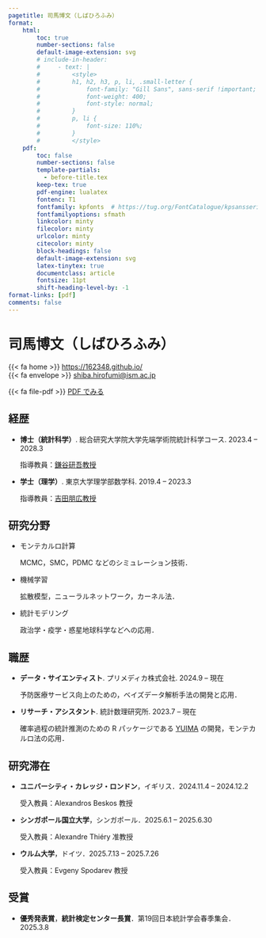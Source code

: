 ```yaml
---
pagetitle: 司馬博文（しばひろふみ）
format:
    html:
        toc: true
        number-sections: false
        default-image-extension: svg
        # include-in-header: 
        #     - text: |
        #         <style>
        #         h1, h2, h3, p, li, .small-letter {
        #             font-family: "Gill Sans", sans-serif !important;
        #             font-weight: 400;
        #             font-style: normal;
        #         }
        #         p, li {
        #             font-size: 110%;
        #         }
        #         </style>
    pdf: 
        toc: false
        number-sections: false
        template-partials: 
          - before-title.tex
        keep-tex: true
        pdf-engine: lualatex
        fontenc: T1
        fontfamily: kpfonts  # https://tug.org/FontCatalogue/kpsansserif/
        fontfamilyoptions: sfmath
        linkcolor: minty
        filecolor: minty
        urlcolor: minty
        citecolor: minty
        block-headings: false
        default-image-extension: svg
        latex-tinytex: true
        documentclass: article
        fontsize: 11pt
        shift-heading-level-by: -1
format-links: [pdf]
comments: false
---
```


::: {layout="[50,50]" layout-valign="bottom"}

::: {#first-column}
# \Huge 司馬博文（しばひろふみ） {.large-letter}
:::

::: {#second-column .artificial-align}

\color{minty}

\hfill [{{< fa home >}}]{.color-minty} [https://162348.github.io/](https://162348.github.io/){.small-letter}\par<br>
\hfill [{{< fa envelope >}}]{.color-minty} [shiba.hirofumi@ism.ac.jp](mailto:shiba.hirofumi@ism.ac.jp){.small-letter}\par

::: {.content-visible when-format="html"}

[{{< fa file-pdf >}}]{.color-minty} [PDF でみる](https://162348.github.io/static/CV/cv_Japanese.pdf){.small-letter}

:::

:::

:::

\vspace{-1em}

## 経歴

::: {.content-visible when-format="pdf"}
\renewcommand{\labelitemi}{\textcolor{minty}{\faGraduationCap}}
:::

* **博士（統計科学）**. 総合研究大学院大学先端学術院統計科学コース. \hfill [2023.4 -- 2028.3]{.cvdate}

    指導教員：[鎌谷研吾教授](https://sites.google.com/view/kengokamatani/home)

* **学士（理学）**. 東京大学理学部数学科. \hfill [2019.4 -- 2023.3]{.cvdate}

    指導教員：[吉田朋広教授](https://www.ms.u-tokyo.ac.jp/~nakahiro/hp-naka-e)

<!-- 総合研究大学院大学（統計科学コース）５年一貫博士課程２年目．

1999年生まれ，男，日本国籍．

日本語，中国語が母語で，英語も話せる（TOEFL iBT 100点）．Python, R でのコーディング経験３年以上，Julia １年以上． -->

## 研究分野

::: {.content-visible when-format="pdf"}
\renewcommand{\labelitemi}{\textcolor{minty}{\faCheck}}
:::

* モンテカルロ計算

    MCMC，SMC，PDMC などのシミュレーション技術．

* 機械学習
  
    拡散模型，ニューラルネットワーク，カーネル法．

* 統計モデリング
  
    政治学・疫学・惑星地球科学などへの応用．

## 職歴

::: {.content-visible when-format="pdf"}
\renewcommand{\labelitemi}{\textcolor{minty}{\faSuitcase}}
:::

* **データ・サイエンティスト**. プリメディカ株式会社. \hfill [2024.9 -- 現在]{.cvdate}

    予防医療サービス向上のための，ベイズデータ解析手法の開発と応用．

* **リサーチ・アシスタント**. 統計数理研究所. \hfill [2023.7 -- 現在]{.cvdate}

    確率過程の統計推測のための R パッケージである [YUIMA](https://r-forge.r-project.org/projects/yuima/) の開発，モンテカルロ法の応用．


<!-- 
* **交流研究生**. 東京大学先端科学技術研究センター. \hfill [2023.4 -- 現在]{.cvdate}

    信頼できる AI と機械学習の視点からの経済安全保障の研究．

* **データサイエンティスト**. _IMIS 研究所_. \hfill [2022.8 -- 2024.1]{.cvdate}

    製造業のクライアントに対して統計分析と機械学習のソリューションを提供．
-->

## 研究滞在

::: {.content-visible when-format="pdf"}
\renewcommand{\labelitemi}{\textcolor{minty}{\faUniversity}}
:::

* **ユニバーシティ・カレッジ・ロンドン**，イギリス．\hfill [2024.11.4 -- 2024.12.2]{.cvdate}

  受入教員：Alexandros Beskos 教授

* **シンガポール国立大学**，シンガポール．\hfill [2025.6.1 -- 2025.6.30]{.cvdate}

  受入教員：Alexandre Thiéry 准教授

* **ウルム大学**，ドイツ．\hfill [2025.7.13 -- 2025.7.26]{.cvdate}

  受入教員：Evgeny Spodarev 教授

## 受賞

::: {.content-visible when-format="pdf"}
\renewcommand{\labelitemi}{\textcolor{minty}{\faThumbsUp}}
:::

* **優秀発表賞**，**統計検定センター長賞**．第19回日本統計学会春季集会．\hfill [2025.3.8]{.cvdate}

::: {.content-visible when-format="pdf"}
\renewcommand{\labelitemi}{\textcolor{minty}{\faBookmark}}
:::